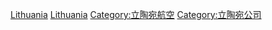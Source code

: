 {{Commonscat|Airlines of Lithuania}}

[[Category:各國航空公司|Lithuania]]
[[Category:歐洲航空公司|Lithuania]]
[[Category:立陶宛航空|Category:立陶宛航空]]
[[Category:立陶宛公司|Category:立陶宛公司]]